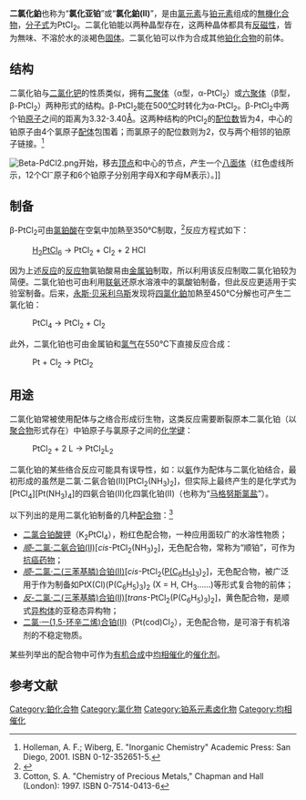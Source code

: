 {{expert-subject|time=2011-12-26T03:46:50+00:00}}
{{chembox
| verifiedrevid = 444057651
|   Name = 二氯化铂
|   ImageFile = Beta-platinum(II)-chloride-from-xtal-3D-balls-A.png
|   ImageName = Platinum(II) chloride
|   OtherNames = 氯化鉑（II）
|Section1={{Chembox Identifiers
| InChI = 1/2ClH.Pt/h2*1H;/q;;+2/p-2
| InChIKey = CLSUSRZJUQMOHH-NUQVWONBAP
| ChEBI_Ref = {{ebicite|correct|EBI}}
| ChEBI = 49801
| SMILES = Cl[Pt]Cl
| StdInChI_Ref = {{stdinchicite|correct|chemspider}}
| StdInChI = 1S/2ClH.Pt/h2*1H;/q;;+2/p-2
| StdInChIKey_Ref = {{stdinchicite|correct|chemspider}}
| StdInChIKey = CLSUSRZJUQMOHH-UHFFFAOYSA-L
| CASNo_Ref = {{cascite|changed|??}}
| CASNo = 10025-65-7
| UNII_Ref = {{fdacite|changed|FDA}}
| UNII = 896SQ4TDHW
| ChemSpiderID_Ref = {{chemspidercite|correct|chemspider}}
| ChemSpiderID = 2668
| PubChem = 2770
  }}
|Section2 = {{Chembox Properties
|   Formula = [[Platinum|Pt]][[Chlorine|Cl]]<sub>2</sub>
|   Appearance = 橄欖綠色晶體
|   MolarMass = 265.99 g/mol
|   Density = 6.05 g/cm<sup>3</sup>（固体）
|   Solubility = 不溶
|   SolubleOther = 不溶於[[乙醇|乙醇]] <br> 溶於[[鹽酸|鹽酸]]，[[氨水|氨水]]  
|   MeltingPt = 581 °C
|   BoilingPt = 分解
  }}
| Section7 = {{Chembox Hazards
|   EUClass = 未列出
  }}
| Section8 = {{Chembox Related
|   OtherAnions = [[硫化鉑|硫化鉑]], [[溴化鉑|溴化鉑]]
|   OtherCations = [[氯化鈀|氯化鈀]], [[氯化銥|氯化銥]]
|   OtherCpds =
  }}
}}

'''二氯化鉑'''也称为“'''氯化亚铂'''”或“'''氯化鉑(Ⅱ)'''”，是由[[氯元素|氯元素]]与[[铂|铂元素]]组成的[[無機化合物|無機化合物]]，[[分子式|分子式]]为PtCl<sub>2</sub>。二氯化铂能以两种晶型存在，这两种晶体都具有[[反磁性|反磁性]]，皆为無味、不溶於水的淡褐色[[固体|固体]]。二氯化铂可以作为合成其他[[铂化合物|铂化合物]]的前体。

==结构==
二氯化铂与[[二氯化钯|二氯化钯]]的性质类似，拥有[[二聚体|二聚体]]（α型，α-PtCl<sub>2</sub>）或[[六聚体|六聚体]]（β型，β-PtCl<sub>2</sub>）两种形式的结构。β-PtCl<sub>2</sub>能在500[[摄氏度|℃]]时转化为α-PtCl<sub>2</sub>。β-PtCl<sub>2</sub>中两个铂[[原子|原子]]之间的距离为3.32-3.40[[Å|Å]]。这两种结构的PtCl<sub>2</sub>的[[配位数|配位数]]皆为4，中心的铂原子由4个氯原子[[配体|配体]]包围着；而氯原子的配位数则为2，仅与两个相邻的铂原子链接。<ref>Holleman, A. F.; Wiberg, E. "Inorganic Chemistry" Academic Press: San Diego, 2001. ISBN 0-12-352651-5.</ref>

[[Image:Beta-PdCl2.png|thumb]]开始，移去[[頂點_(幾何)|顶点]]和中心的节点，产生一个[[八面体|八面体]]（红色虚线所示，12个Cl<sup>−</sup>原子和6个铂原子分别用字母X和字母M表示）。]]

==制备==
β-PtCl<sub>2</sub>可由[[氯鉑酸|氯鉑酸]]在空氣中加熱至350℃制取，<ref>{{cite journal | author = Kerr, G. T.; Schweizer, A. E. | journal =[[Inorg._Synth.|Inorg. Synth.]] | year = 1980 | volume = 20 | pages = 48–49 | doi = 10.1002/9780470132517.ch14 | title = β-Platinum(II) Chloride | series = Inorganic Syntheses | isbn = 9780470132517}}</ref>反应方程式如下：

:[[氯鉑酸|H<sub>2</sub>PtCl<sub>6</sub>]] → PtCl<sub>2</sub> + Cl<sub>2</sub> + 2 HCl

因为上述[[化学反应|反应]]的[[反应物|反应物]]氯铂酸易由[[铂|金属铂]]制取，所以利用该反应制取二氯化铂较为简便。二氯化铂也可由利用[[联氨|联氨]]还原水溶液中的氯酸铂制备，但此反应更适用于实验室制备。后来，[[永斯·贝采利乌斯|永斯·贝采利乌斯]]发现将[[四氯化鉑|四氯化鉑]]加熱至450℃分解也可产生二氯化铂：

:PtCl<sub>4</sub> → PtCl<sub>2</sub> + Cl<sub>2</sub>

此外，二氯化铂也可由金属铂和[[氯气|氯气]]在550℃下直接反应合成：

:Pt + Cl<sub>2</sub> → PtCl<sub>2</sub>

==用途==
二氯化铂常被使用配体与之络合形成衍生物，这类反应需要断裂原本二氯化铂（以[[聚合物|聚合物]]形式存在）中铂原子与氯原子之间的[[化学键|化学键]]：

:PtCl<sub>2</sub> + 2 L  →  PtCl<sub>2</sub>L<sub>2</sub>

二氯化铂的某些络合反应可能具有误导性，如：以[[氨|氨]]作为配体与二氯化铂结合，最初形成的虽然是二氯·二氨合铂(Ⅱ)[PtCl<sub>2</sub>(NH<sub>3</sub>)<sub>2</sub>]，但实际上最终产生的是化学式为[PtCl<sub>4</sub>][Pt(NH<sub>3</sub>)<sub>4</sub>]的四氨合铂(Ⅱ)化四氯化铂(Ⅱ)（也称为“[[马格努斯氯盐|马格努斯氯盐]]”）。

以下列出的是用二氯化铂制备的几种[[配合物|配合物]]：<ref>Cotton, S. A. "Chemistry of Precious Metals," Chapman and Hall (London): 1997. ISBN 0-7514-0413-6</ref>
* [[二氯合铂酸钾|二氯合铂酸钾]]（K<sub>2</sub>PtCl<sub>4</sub>），粉红色配合物，一种应用面较广的水溶性物质；
* [[顺-二氯·二氨合铂(Ⅱ)|''顺''-二氯·二氨合铂(Ⅱ)]][''cis''-PtCl<sub>2</sub>(NH<sub>3</sub>)<sub>2</sub>]，无色配合物，常称为“顺铂”，可作为[[抗癌药物|抗癌药物]]；
* [[顺-二氯·二(三苯基膦)合铂(Ⅱ)|''顺''-二氯·二(三苯基膦)合铂(Ⅱ)]][''cis''-PtCl<sub>2</sub>([[三苯基膦|P(C<sub>6</sub>H<sub>5</sub>)<sub>3</sub>]])<sub>2</sub>]，无色配合物，被广泛用于作为制备如PtX(Cl)(P(C<sub>6</sub>H<sub>5</sub>)<sub>3</sub>)<sub>2</sub> (X = H, CH<sub>3</sub>……)等形式复合物的前体；
* [[反-二氯·二(三苯基膦)合铂(Ⅱ)|''反''-二氯·二(三苯基膦)合铂(Ⅱ)]][''trans''-PtCl<sub>2</sub>(P(C<sub>6</sub>H<sub>5</sub>)<sub>3</sub>)<sub>2</sub>]，黄色配合物，是顺式[[异构体|异构体]]的亚稳态异构物；
* [[二氯·一(1,5-环辛二烯)合铂(Ⅱ)|二氯·一(1,5-环辛二烯)合铂(Ⅱ)]]（Pt(cod)Cl<sub>2</sub>），无色配合物，是可溶于有机溶剂的不稳定物质。

某些列举出的配合物中可作为[[有机合成|有机合成]]中[[均相催化|均相催化]]的[[催化剂|催化剂]]。

==参考文献==
{{reflist}}

{{铂化合物}}
{{氯化物}}

[[Category:鉑化合物|Category:鉑化合物]]
[[Category:氯化物|Category:氯化物]]
[[Category:铂系元素卤化物|Category:铂系元素卤化物]]
[[Category:均相催化|Category:均相催化]]